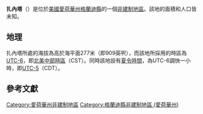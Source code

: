 {{noteTA
|G1=USState
|G2=地名
|G3=Unit
}}
{{Infobox settlement
|official_name            = 扎內塔
|native_name = Zaneta
|settlement_type          = [[非建制地區|非建制地區]]
|image_skyline            = 
|imagesize                = 
|image_map                = 
|mapsize                  = 
|pushpin_map              = USA Iowa
|pushpin_label            = 扎內塔
|pushpin_label_position   = top
|pushpin_map_caption      = 扎內塔在愛荷華州的位置
|subdivision_type         = [[世界政區索引|國家]]
|subdivision_type1        = [[美国州份|州份]]
|subdivision_type2        = [[愛荷華州行政区划|縣]]
|subdivision_name         = [[美国|美国]]
|subdivision_name1        = [[愛荷華州|愛荷華州]]
|subdivision_name2        = [[格蘭迪縣_(愛荷華州)|格蘭迪縣]]
|elevation_ft             = 909
|elevation_m              = 277
|area_total_km2           = 
|area_total_sq_mi         = 
|area_land_km2            = 
|area_land_sq_mi          = 
|area_water_km2           = 
|area_water_sq_mi         = 
|population_as_of         = 2010
|population_footnotes     = 
|population_total         = 
|population_metro         = 
|population_density_km2   = auto
|population_density_sq_mi = auto
|timezone                 = [[北美中部时区|北美中部时区]]
|utc_offset               = -6
|coordinates              = {{coord|42|23|37|N|92|33|08|W|display=inline,title}}
| coor_pinpoint           = 
| coordinates_footnotes   = 
|timezone_DST             = CDT
|utc_offset_DST           = -5
|postal_code_type         = [[美國郵區編號|郵區編號]]
|postal_code              = 
|area_code                = {{link-en|电话区号515|Area code 515|515}}
|blank_name = [[地名信息系统|GNIS ID]]
|blank_info = 464812<ref name="GNIS">{{cite gnis|464812|Zaneta}}</ref>
}}
'''扎內塔'''（{{lang-en|Zaneta}}）是位於[[美國|美國]][[愛荷華州|愛荷華州]][[格蘭迪縣_(愛荷華州)|格蘭迪縣]]的一個[[非建制地區|非建制地區]]。該地的面積和人口皆未知。

== 地理 ==
扎內塔所處的海拔為高於海平面277米（即909英呎），而該地所採用的時區為[[UTC-6|UTC-6]]，即[[北美中部時區|北美中部時區]]（CST）。同時該地設有[[夏令時間|夏令時間]]，為UTC-6調快一小時，即[[UTC-5|UTC-5]]（CDT）。

== 參考文獻 ==
{{reflist}}

{{格蘭迪縣 (愛荷華州)}}

{{DEFAULTSORT:Zaneta}}
[[Category:愛荷華州非建制地區|Category:愛荷華州非建制地區]]
[[Category:格蘭迪縣非建制地區_(愛荷華州)|Category:格蘭迪縣非建制地區 (愛荷華州)]]

{{Iowa-geo-stub}}